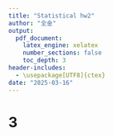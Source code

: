 ```yaml
---
title: "Statistical hw2"
author: "全金"
output: 
  pdf_document:
    latex_engine: xelatex
    number_sections: false
    toc_depth: 3
header-includes:
  - \usepackage[UTF8]{ctex}
date: "2025-03-16"
---
```


# 3
